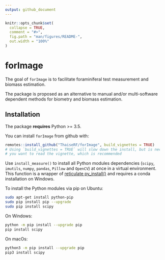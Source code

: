 ---
output: github_document
---

<!-- README.md is generated from README.Rmd. Please edit that file -->

```{r setup, include = FALSE}
knitr::opts_chunk$set(
  collapse = TRUE,
  comment = "#>",
  fig.path = "man/figures/README-",
  out.width = "100%"
)
```

# forImage


The goal of `forImage` is to facilitate foraminiferal test measurement and biomass estimation.

The package is proposed as an alternative to manual and/or multi-software dependent methods for biometry and biomass estimation.

## Installation

The package **requires** Python \>= 3.5.

You can install `forImage` from github with:

```{r installation, eval = FALSE}
remotes::install_github("ThaiseRF/forImage", build_vignettes = TRUE)
# Using `build_vignettes = TRUE` will slow down the install, but is necessary if 
# you want to read the vignette, which is recommended
```

Use `install_measure()` to install all Python modules dependencies (`scipy`, `imutils`, `numpy`, `pandas`, `Pillow` and `OpenCV`) at once in a virtual environment. This function is a wrapper of [reticulate py_install()](https://rstudio.github.io/reticulate/reference/py_install.html) and requires a conda installation on Windows.

To install the Python modules via pip on Ubuntu:

``` bash
sudo apt-get install python-pip
sudo pip install pip --upgrade
sudo pip install scipy

```

On Windows:

``` bash
python -m pip install --upgrade pip
pip install scipy

```

On macOs:

``` bash
python3 -m pip install --upgrade pip
pip3 install scipy

```

